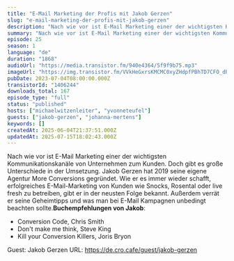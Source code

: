 ```yaml
---
title: "E-Mail Marketing der Profis mit Jakob Gerzen"
slug: "e-mail-marketing-der-profis-mit-jakob-gerzen"
description: "Nach wie vor ist E-Mail Marketing einer der wichtigsten Kommunikationskanäle von Unternehmen zum Kunden. Doch gibt es große Unterschiede in der Umsetzung. Jakob Gerzen hat 2019 seine eigene Agentur More Conversions gegründet. Wie er es immer wieder schafft, erfolgreiches E-Mail-Marketing von Kunden wie Snocks, Rosental oder live fresh zu betreiben, gibt er in der neusten Folge bekannt. Außerdem verrät er seine Geheimtipps und was man bei E-Mail Kampagnen unbedingt beachten sollte.**Buchempfehlungen von Jakob**:\n\n- Conversion Code, Chris Smith\n- Don't make me think, Steve King\n- Kill your Conversion Killers, Joris Bryon\n\n Guest: Jakob Gerzen URL: https://de.cro.cafe/guest/jakob-gerzen"
summary: "Nach wie vor ist E-Mail Marketing einer der wichtigsten Kommunikationskanäle von Unternehmen zum Kunden. Doch gibt es große Unterschiede in der Umsetzung. Jakob Gerzen hat 2019 seine eigene Agentur More Conversions gegründet. Wie er es immer wieder schafft, erfolgreiches E-Mail-Marketing von Kunden wie Snocks, Rosental oder live fresh zu betreiben, gibt er in der neusten Folge bekannt. Außerdem verrät er seine Geheimtipps und was man bei E-Mail Kampagnen unbedingt beachten sollte.Buchempfehlungen von Jakob:Conversion Code, Chris SmithDon't make me think, Steve KingKill your Conversion Killers, Joris Bryon Guest: Jakob Gerzen URL: https://de.cro.cafe/guest/jakob-gerzen"
episode: 25
season: 1
language: "de"
duration: "1868"
audioUrl: "https://media.transistor.fm/940e4364/5f9f9b75.mp3"
imageUrl: "https://img.transistor.fm/VVkHeGxrsKMCMC0xyZHdpfPBhTD7CFO_dRo4R7MJ110/rs:fill:3000:3000:1/q:60/aHR0cHM6Ly9pbWct/dXBsb2FkLXByb2R1/Y3Rpb24udHJhbnNp/c3Rvci5mbS9iZDM3/MWNiZTc2OTRkZDdh/NjNhNDE5NGUyNzJh/ZGQ1Yy5wbmc.webp"
pubDate: 2023-07-04T08:00:00.000Z
transistorId: "1406244"
downloads_total: 167
episode_type: "full"
status: "published"
hosts: ["michaelwitzenleiter", "yvonneteufel"]
guests: ["jakob-gerzen", "johanna-mertens"]
keywords: []
createdAt: 2025-06-04T21:37:51.000Z
updatedAt: 2025-07-15T18:02:43.000Z
---
```


Nach wie vor ist E-Mail Marketing einer der wichtigsten Kommunikationskanäle von Unternehmen zum Kunden. Doch gibt es große Unterschiede in der Umsetzung. Jakob Gerzen hat 2019 seine eigene Agentur More Conversions gegründet. Wie er es immer wieder schafft, erfolgreiches E-Mail-Marketing von Kunden wie Snocks, Rosental oder live fresh zu betreiben, gibt er in der neusten Folge bekannt. Außerdem verrät er seine Geheimtipps und was man bei E-Mail Kampagnen unbedingt beachten sollte.**Buchempfehlungen von Jakob**:

- Conversion Code, Chris Smith
- Don't make me think, Steve King
- Kill your Conversion Killers, Joris Bryon

 Guest: Jakob Gerzen URL: https://de.cro.cafe/guest/jakob-gerzen
